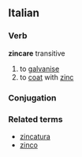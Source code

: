 ==Italian==
===Verb===
'''zincare''' transitive
# to [[galvanise]]
# to [[coat]] with [[zinc]]
===Conjugation===
{{it-conj-are|zinc|avere}}
===Related terms===
*[[zincatura]]
*[[zinco]]